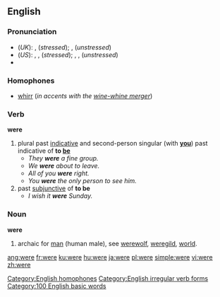 {{wikipedia}}
==English==

{{rank|she|they|my|35|were|are|their|one}}

===Pronunciation===
*(''UK''): {{IPA|/wɜː/}}, {{SAMPA|/w3:/}} (''stressed''); {{IPA|/wə/}}, {{SAMPA|/w@/}} (''unstressed'')
*(''US''): {{AHD|wûr}}, {{IPA|/wɝ/}}, {{SAMPA|/w3`/}} (''stressed''); {{AHD|wər}}, {{IPA|/wɚ/}}, {{SAMPA|/w@`/}} (''unstressed'')
*{{audio|en-us-were.ogg|Audio (US)}}
{{rhymes|ɜː(r)}}

===Homophones===
*[[whirr]] (''in accents with the [[wine-whine merger]]'')
[[Category:English homophones]]

===Verb===
'''were''' 
# plural past [[Indicative_mood|indicative]] and second-person singular (with '''[[you]]''') past indicative of '''to [[be]]'''
#*''They '''were''' a fine group.''
#*''We '''were''' about to leave.''
#*''All of you '''were''' right.''
#*''You '''were''' the only person to see him.''
# past [[w:Subjunctive_mood|subjunctive]] of '''to be'''
#*''I wish it '''were''' Sunday.''

<!--Do not include translations of verb forms other than infinitives; these all belong on the pages for the respective translations of "to be"
====Translations====
{{top}}
*Czech: [[byli]]
*Dutch: [[was]], [[zou zijn]], [[ware]]
*[[Esperanto]]: [[estis]] (1), [[estus]] (2)
*Finnish: [[oli]]
* German: [[warst]] / [[waren]] / [[wart]] (1), [[wäre]] / [[wärst]] / [[wären]] / [[wärt]] (2)
*Hungarian: [[volt#Hungarian|voltak]] (''they were'') (1)
*Indonesian: [[sedang]]
{{mid}}
*Italian: [[eri]], [[eravamo]], [[eravate]], [[erano]]
*[[Novial]]: [[did es]] (1), [[esed]] (1), [[vud es]] (2)
*Polish: [[byli]]
*Swedish: [[var]] (1)
*Danish: [[var]]
*Latvian: bijām (1st pers.), bijāt (2nd pers.), būs (3rd pers.)
*Russian: были (byli)
{{bottom}}
-->

===Noun===
'''were''' 
# archaic for [[man]] (human male), see [[werewolf]], [[weregild]], [[world]].

[[Category:English irregular verb forms]]
[[Category:100 English basic words]]

[[ang:were]]
[[fr:were]]
[[ku:were]]
[[hu:were]]
[[ja:were]]
[[pl:were]]
[[simple:were]]
[[vi:were]]
[[zh:were]]